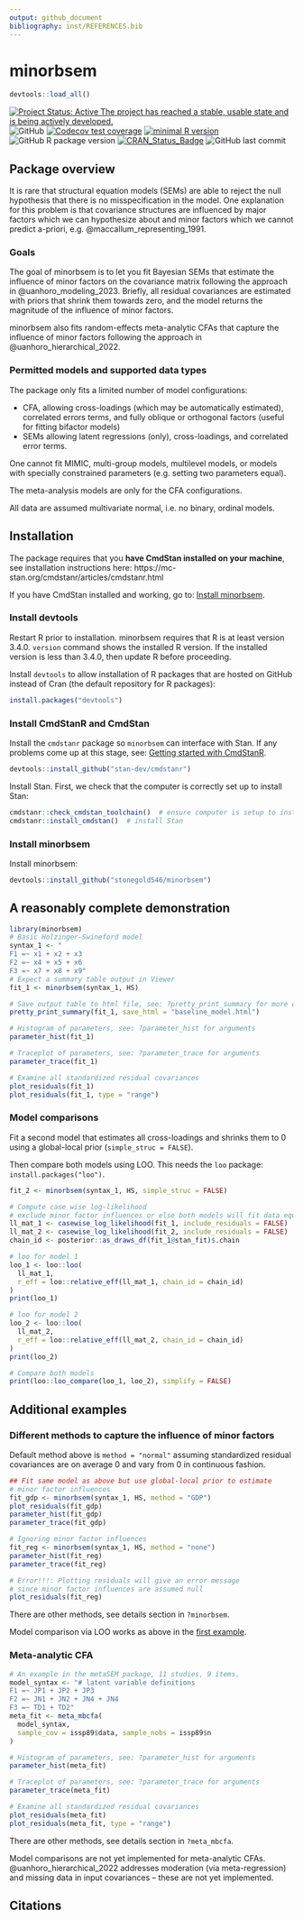 ```yaml
---
output: github_document
bibliography: inst/REFERENCES.bib
---
```


# minorbsem

```r
devtools::load_all()
```


<!-- badges: start -->

[![Project Status: Active  The project has reached a stable, usable state and is being actively developed.](https://www.repostatus.org/badges/latest/active.svg)](https://www.repostatus.org/#active)
![GitHub](https://img.shields.io/github/license/jamesuanhoro/minorbsem)
[![Codecov test coverage](https://codecov.io/gh/jamesuanhoro/minorbsem/branch/master/graph/badge.svg)](https://app.codecov.io/gh/jamesuanhoro/minorbsem?branch=master)
[![minimal R version](https://img.shields.io/badge/R%3E%3D-`r minimum_r_version()`-6666ff.svg)](https://cran.r-project.org/)
![GitHub R package version](https://img.shields.io/github/r-package/v/jamesuanhoro/minorbsem)
[![CRAN_Status_Badge](https://www.r-pkg.org/badges/version/minorbsem)](https://cran.r-project.org/package=minorbsem)
![GitHub last commit](https://img.shields.io/github/last-commit/jamesuanhoro/minorbsem)
<!-- badges: end -->

## Package overview

It is rare that structural equation models (SEMs) are able to reject the null
hypothesis that there is no misspecification in the model. One explanation for
this problem is that covariance structures are influenced by major factors which
we can hypothesize about and minor factors which we cannot predict a-priori,
e.g. @maccallum_representing_1991.

### Goals

The goal of minorbsem is to let you fit Bayesian SEMs that estimate the
influence of minor factors on the covariance matrix following the approach in
@uanhoro_modeling_2023. Briefly, all residual covariances are estimated with
priors that shrink them towards zero, and the model returns the magnitude of the
influence of minor factors.

minorbsem also fits random-effects meta-analytic CFAs that capture the influence
of minor factors following the approach in @uanhoro_hierarchical_2022.

### Permitted models and supported data types

The package only fits a limited number of model configurations:

- CFA, allowing cross-loadings (which may be automatically estimated),
correlated errors terms, and fully oblique or orthogonal factors
(useful for fitting bifactor models)
- SEMs allowing latent regressions (only), cross-loadings, and correlated error
terms.

One cannot fit MIMIC, multi-group models, multilevel models, or models with
specially constrained parameters (e.g. setting two parameters equal).

The meta-analysis models are only for the CFA configurations.

All data are assumed multivariate normal, i.e. no binary, ordinal models.

## Installation

The package requires that you **have CmdStan installed on your machine**,
see installation instructions here: https://mc-stan.org/cmdstanr/articles/cmdstanr.html

If you have CmdStan installed and working, go to: [Install minorbsem](#install-minorbsem).

### Install devtools

Restart R prior to installation. minorbsem requires that R is at least version 3.4.0. `version` command shows the installed R version. If the installed version is less than 3.4.0, then update R before proceeding.

Install `devtools` to allow installation of R packages that are hosted on GitHub instead of Cran (the default repository for R packages):

``` r
install.packages("devtools")
```

### Install CmdStanR and CmdStan

Install the `cmdstanr` package so `minorbsem` can interface with Stan. If any problems come up at this stage, see: [Getting started with CmdStanR](https://mc-stan.org/cmdstanr/articles/cmdstanr.html).

``` r
devtools::install_github("stan-dev/cmdstanr")
```

Install Stan. First, we check that the computer is correctly set up to install Stan:

``` r
cmdstanr::check_cmdstan_toolchain()  # ensure computer is setup to install Stan
cmdstanr::install_cmdstan()  # install Stan
```

### Install minorbsem

Install minorbsem:

``` r
devtools::install_github("stonegold546/minorbsem")
```

## A reasonably complete demonstration

``` r
library(minorbsem)
# Basic Holzinger-Swineford model
syntax_1 <- "
F1 =~ x1 + x2 + x3
F2 =~ x4 + x5 + x6
F3 =~ x7 + x8 + x9"
# Expect a summary table output in Viewer
fit_1 <- minorbsem(syntax_1, HS)

# Save output table to html file, see: ?pretty_print_summary for more options
pretty_print_summary(fit_1, save_html = "baseline_model.html")

# Histogram of parameters, see: ?parameter_hist for arguments
parameter_hist(fit_1)

# Traceplot of parameters, see: ?parameter_trace for arguments
parameter_trace(fit_1)

# Examine all standardized residual covariances
plot_residuals(fit_1)
plot_residuals(fit_1, type = "range")
```

### Model comparisons

Fit a second model that estimates all cross-loadings and shrinks them to
0 using a global-local prior (`simple_struc = FALSE`).

Then compare both models using LOO. This needs the `loo` package: `install.packages("loo")`.

``` r
fit_2 <- minorbsem(syntax_1, HS, simple_struc = FALSE)

# Compute case wise log-likelihood
# exclude minor factor influences or else both models will fit data equally
ll_mat_1 <- casewise_log_likelihood(fit_1, include_residuals = FALSE)
ll_mat_2 <- casewise_log_likelihood(fit_2, include_residuals = FALSE)
chain_id <- posterior::as_draws_df(fit_1@stan_fit)$.chain

# loo for model 1
loo_1 <- loo::loo(
  ll_mat_1,
  r_eff = loo::relative_eff(ll_mat_1, chain_id = chain_id)
)
print(loo_1)

# loo for model 2
loo_2 <- loo::loo(
  ll_mat_2,
  r_eff = loo::relative_eff(ll_mat_2, chain_id = chain_id)
)
print(loo_2)

# Compare both models
print(loo::loo_compare(loo_1, loo_2), simplify = FALSE)
```

## Additional examples

### Different methods to capture the influence of minor factors

Default method above is `method = "normal"` assuming standardized residual
covariances are on average 0 and vary from 0 in continuous fashion.

``` r
## Fit same model as above but use global-local prior to estimate
# minor factor influences
fit_gdp <- minorbsem(syntax_1, HS, method = "GDP")
plot_residuals(fit_gdp)
parameter_hist(fit_gdp)
parameter_trace(fit_gdp)

# Ignoring minor factor influences
fit_reg <- minorbsem(syntax_1, HS, method = "none")
parameter_hist(fit_reg)
parameter_trace(fit_reg)

# Error!!!: Plotting residuals will give an error message
# since minor factor influences are assumed null
plot_residuals(fit_reg)
```

There are other methods, see details section in `?minorbsem`.

Model comparison via LOO works as above in the [first example](#model-comparisons).

### Meta-analytic CFA

``` r
# An example in the metaSEM package, 11 studies, 9 items.
model_syntax <- "# latent variable definitions
F1 =~ JP1 + JP2 + JP3
F2 =~ JN1 + JN2 + JN4 + JN4
F3 =~ TD1 + TD2"
meta_fit <- meta_mbcfa(
  model_syntax,
  sample_cov = issp89$data, sample_nobs = issp89$n
)

# Histogram of parameters, see: ?parameter_hist for arguments
parameter_hist(meta_fit)

# Traceplot of parameters, see: ?parameter_trace for arguments
parameter_trace(meta_fit)

# Examine all standardized residual covariances
plot_residuals(meta_fit)
plot_residuals(meta_fit, type = "range")
```

There are other methods, see details section in `?meta_mbcfa`.

Model comparisons are not yet implemented for meta-analytic CFAs.
@uanhoro_hierarchical_2022 addresses moderation (via meta-regression) and
missing data in input covariances -- these are not yet implemented.

## Citations
